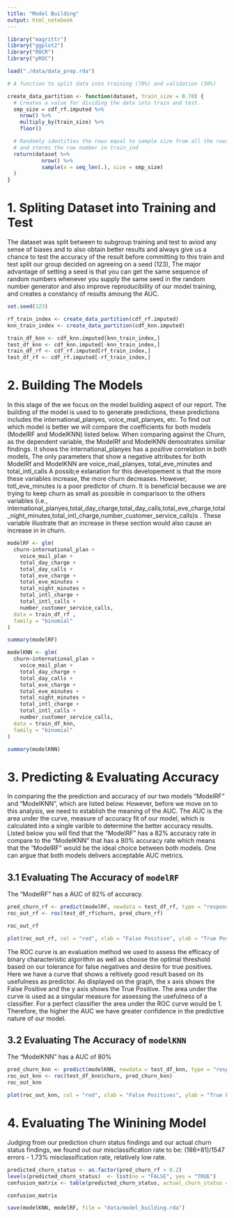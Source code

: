 ```yaml
---
title: "Model Building"
output: html_notebook
---
```


```r
library("magrittr")
library("ggplot2")
library("ROCR")
library("pROC")
```

```r
load("./data/data_prep.rda")
```

```r
# A function to split data into training (70%) and validation (30%)

create_data_partition <- function(dataset, train_size = 0.70) {
  # Creates a value for dividing the data into train and test.
  smp_size = cdf_rf.imputed %>%
    nrow() %>%
    multiply_by(train_size) %>%
    floor()

  # Randomly identifies the rows equal to sample size from all the rows of dataset dataset
  # and stores the row number in train_ind
  return(dataset %>%
           nrow() %>%
           sample(x = seq_len(.), size = smp_size)
  )
}
```

# 1. Spliting Dataset into Training and Test
  
The dataset was split between to subgroup training and test to aviod any sense of biases and to also obtain better results and always give us a chance to test the accuracy of the result before committing to this train and test split our group decided on agreeing on a seed (123), The major advantage of setting a seed is that you can get the same sequence of random numbers whenever you supply the same seed in the random number generator and also improve reproducibility of our model training, and creates a constancy of results amoung the AUC.

```r
set.seed(123)

rf_train_index <- create_data_partition(cdf_rf.imputed)
knn_train_index <- create_data_partition(cdf_knn.imputed)

train_df_knn <- cdf_knn.imputed[knn_train_index,]
test_df_knn <- cdf_knn.imputed[-knn_train_index,]
train_df_rf <- cdf_rf.imputed[rf_train_index,]
test_df_rf <- cdf_rf.imputed[-rf_train_index,]
```

# 2. Building The Models

In this stage of the we focus on the model building aspect of our report. The building of the model is used to to generate predictions, these predictions includes the international_planyes, voice_mail_planyes, etc. To find out which model is better we will compare the coefficients for both models (ModelRF and ModelKNN) listed below.
When comparing against the Churn, as the dependent variable, the ModelRf and ModelKNN demostrates similiar findings. It shows the international_planyes has a positive correlation in both models, The only parameters that show a negative attributes for both ModelRf and ModelKNN are voice_mail_planyes, total_eve_minutes and total_intl_calls A possib;e exlanation for this developement is that the more these variables increase, the more churn decreases. However, totl_eve_minutes is a poor predictor of churn. It is beneficial because we are trying to keep churn as small as possible in comparison to the others variables (i.e., international_planyes,total_day_charge,total_day_calls,total_eve_charge,total_night_minutes,total_intl_charge,number_customer_service_calls)s . These  variable illustrate that an increase in these section would also cause an increase in in churn.
```r
modelRF <- glm(
  churn~international_plan +
    voice_mail_plan +
    total_day_charge +
    total_day_calls +
    total_eve_charge +
    total_eve_minutes +
    total_night_minutes +
    total_intl_charge +
    total_intl_calls +
    number_customer_service_calls,
  data = train_df_rf ,
  family = "binomial"
)

summary(modelRF)
```



```r
modelKNN <- glm(
  churn~international_plan +
    voice_mail_plan +
    total_day_charge +
    total_day_calls +
    total_eve_charge +
    total_eve_minutes +
    total_night_minutes +
    total_intl_charge +
    total_intl_calls +
    number_customer_service_calls,
  data = train_df_knn,
  family = "binomial"
)

summary(modelKNN)
```

# 3. Predicting & Evaluating Accuracy

In comparing the the prediction and accuracy of our two models "ModelRF" and "ModelKNN", which are listed below. However, before we move on to this analysis, we need to establish the meaning of the AUC. The AUC is the area under the curve, measure of accuracy fit of our model, which is calculated into a single varible to determine the better accuracy results. 
Listed below you will find that the "ModelRF" has a 82% accuracy rate in compare to the "ModelKNN" that has a 80% accuracy rate which means that the "ModelRF" would be the ideal choice between both models. One can argue that both models delivers acceptable AUC metrics.

## 3.1 Evaluating The Accuracy of `modelRF`
The "ModelRF" has a AUC of 82% of accuracy.

```r
pred_churn_rf <- predict(modelRF, newdata = test_df_rf, type = "response")
roc_out_rf <- roc(test_df_rf$churn, pred_churn_rf)

roc_out_rf
```


```r
plot(roc_out_rf, col = "red", xlab = "False Positive", ylab = "True Positive")
```

The ROC curve is an evaluation method we used to assess the efficacy of binary characteristic algorithm as well as choose the optimal threshold based on our tolerance for false negatives and desire for true positives. Here we have a curve that shows a reltively good result based on its usefulness as predictor. As displayed on the graph, the x axis shows the False Positive and the y axis shows the True Positive. The area under the curve is used as a singular measure for assessing the usefulness of a classifier. For a perfect classifier the area under the ROC curve would be 1.
Therefore, the higher the AUC we have greater confidence in the predictive nature of our model.


## 3.2 Evaluating The Accuracy of `modelKNN`
The "ModelKNN" has a AUC of 80% 
```r
pred_churn_knn <- predict(modelKNN, newdata = test_df_knn, type = "response")
roc_out_knn <- roc(test_df_knn$churn, pred_churn_knn)
roc_out_knn
```

```r
plot(roc_out_knn, col = "red", xlab = "False Positives", ylab = "True Positives")
```

# 4. Evaluating The Winining Model

Judging from our prediction churn status findings and our actual churn status findings, we found out our misclassification rate to be: 
(186+81)/1547 errors - 1.73% misclassification rate, relatively low rate.

```r
predicted_churn_status <- as.factor(pred_churn_rf > 0.2)
levels(predicted_churn_status)  <- list(no = "FALSE", yes = "TRUE")
confusion_matrix <- table(predicted_churn_status, actual_churn_status = test_df_rf$churn)

confusion_matrix
```

```r
save(modelKNN, modelRF, file = "data/model_building.rda")
```
